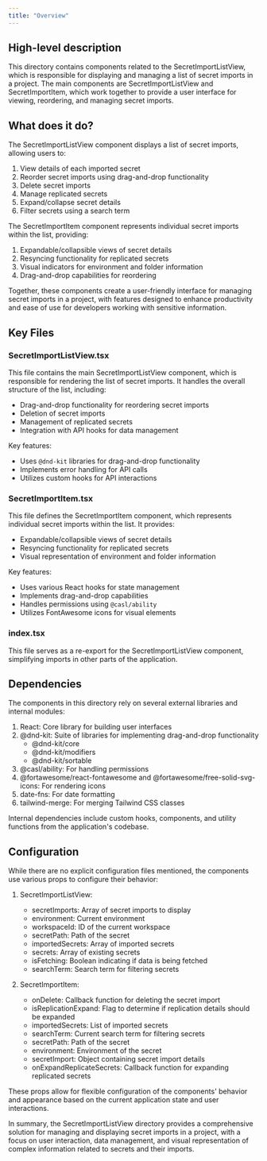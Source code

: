 ```yaml
---
title: "Overview"
---
```


## High-level description
This directory contains components related to the SecretImportListView, which is responsible for displaying and managing a list of secret imports in a project. The main components are SecretImportListView and SecretImportItem, which work together to provide a user interface for viewing, reordering, and managing secret imports.

## What does it do?
The SecretImportListView component displays a list of secret imports, allowing users to:
1. View details of each imported secret
2. Reorder secret imports using drag-and-drop functionality
3. Delete secret imports
4. Manage replicated secrets
5. Expand/collapse secret details
6. Filter secrets using a search term

The SecretImportItem component represents individual secret imports within the list, providing:
1. Expandable/collapsible views of secret details
2. Resyncing functionality for replicated secrets
3. Visual indicators for environment and folder information
4. Drag-and-drop capabilities for reordering

Together, these components create a user-friendly interface for managing secret imports in a project, with features designed to enhance productivity and ease of use for developers working with sensitive information.

## Key Files

### SecretImportListView.tsx
This file contains the main SecretImportListView component, which is responsible for rendering the list of secret imports. It handles the overall structure of the list, including:
- Drag-and-drop functionality for reordering secret imports
- Deletion of secret imports
- Management of replicated secrets
- Integration with API hooks for data management

Key features:
- Uses `@dnd-kit` libraries for drag-and-drop functionality
- Implements error handling for API calls
- Utilizes custom hooks for API interactions

### SecretImportItem.tsx
This file defines the SecretImportItem component, which represents individual secret imports within the list. It provides:
- Expandable/collapsible views of secret details
- Resyncing functionality for replicated secrets
- Visual representation of environment and folder information

Key features:
- Uses various React hooks for state management
- Implements drag-and-drop capabilities
- Handles permissions using `@casl/ability`
- Utilizes FontAwesome icons for visual elements

### index.tsx
This file serves as a re-export for the SecretImportListView component, simplifying imports in other parts of the application.

## Dependencies
The components in this directory rely on several external libraries and internal modules:

1. React: Core library for building user interfaces
2. @dnd-kit: Suite of libraries for implementing drag-and-drop functionality
   - @dnd-kit/core
   - @dnd-kit/modifiers
   - @dnd-kit/sortable
3. @casl/ability: For handling permissions
4. @fortawesome/react-fontawesome and @fortawesome/free-solid-svg-icons: For rendering icons
5. date-fns: For date formatting
6. tailwind-merge: For merging Tailwind CSS classes

Internal dependencies include custom hooks, components, and utility functions from the application's codebase.

## Configuration
While there are no explicit configuration files mentioned, the components use various props to configure their behavior:

1. SecretImportListView:
   - secretImports: Array of secret imports to display
   - environment: Current environment
   - workspaceId: ID of the current workspace
   - secretPath: Path of the secret
   - importedSecrets: Array of imported secrets
   - secrets: Array of existing secrets
   - isFetching: Boolean indicating if data is being fetched
   - searchTerm: Search term for filtering secrets

2. SecretImportItem:
   - onDelete: Callback function for deleting the secret import
   - isReplicationExpand: Flag to determine if replication details should be expanded
   - importedSecrets: List of imported secrets
   - searchTerm: Current search term for filtering secrets
   - secretPath: Path of the secret
   - environment: Environment of the secret
   - secretImport: Object containing secret import details
   - onExpandReplicateSecrets: Callback function for expanding replicated secrets

These props allow for flexible configuration of the components' behavior and appearance based on the current application state and user interactions.

In summary, the SecretImportListView directory provides a comprehensive solution for managing and displaying secret imports in a project, with a focus on user interaction, data management, and visual representation of complex information related to secrets and their imports.
